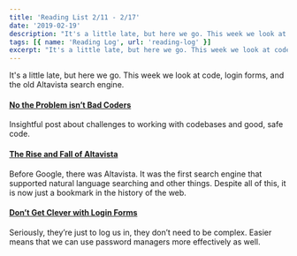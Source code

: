 ```yaml
---
title: 'Reading List 2/11 - 2/17'
date: '2019-02-19'
description: "It's a little late, but here we go. This week we look at code, login forms, and the old Altavista search engine."
tags: [{ name: 'Reading Log', url: 'reading-log' }]
excerpt: "It's a little late, but here we go. This week we look at code, login forms, and the old Altavista search engine."
---
```


It's a little late, but here we go. This week we look at code, login forms, and the old Altavista search engine.

#### [No the Problem isn’t Bad Coders](https://medium.com/@sgrif/no-the-problem-isnt-bad-coders-ed4347810270)

Insightful post about challenges to working with codebases and good, safe code.

#### [The Rise and Fall of Altavista](https://digital.com/about/altavista/)

Before Google, there was Altavista. It was the first search engine that supported natural language searching and other things. Despite all of this, it is now just a bookmark in the history of the web.

#### [Don’t Get Clever with Login Forms](http://bradfrost.com/blog/post/dont-get-clever-with-login-forms/)

Seriously, they’re just to log us in, they don’t need to be complex. Easier means that we can use password managers more effectively as well.
